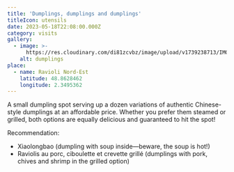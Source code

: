 ```yaml
---
title: 'Dumplings, dumplings and dumplings'
titleIcon: utensils
date: 2023-05-18T22:08:00.000Z
category: visits
gallery:
  - image: >-
      https://res.cloudinary.com/di81zcvbz/image/upload/v1739238713/IMG_64857454_AnalogGold_m4ptfq.jpg
    alt: dumplings
place:
  - name: Ravioli Nord-Est
    latitude: 48.8628462
    longitude: 2.3495362
---
```


A small dumpling spot serving up a dozen variations of authentic Chinese-style dumplings at an affordable price. Whether you prefer them steamed or grilled, both options are equally delicious and guaranteed to hit the spot!

Recommendation:

* Xiaolongbao (dumpling with soup inside—beware, the soup is hot!)
* Raviolis au porc, ciboulette et crevette grillé (dumplings with pork, chives and shrimp in the grilled option)
